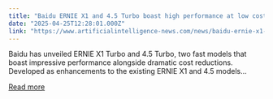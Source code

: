 ```yaml
---
title: "Baidu ERNIE X1 and 4.5 Turbo boast high performance at low cost"
date: "2025-04-25T12:28:01.000Z"
link: "https://www.artificialintelligence-news.com/news/baidu-ernie-x1-and-4-5-turbo-high-performance-low-cost/"
---
```


Baidu has unveiled ERNIE X1 Turbo and 4.5 Turbo, two fast models that boast impressive performance alongside dramatic cost reductions. Developed as enhancements to the existing ERNIE X1 and 4.5 models...

[Read more](https://www.artificialintelligence-news.com/news/baidu-ernie-x1-and-4-5-turbo-high-performance-low-cost/)
